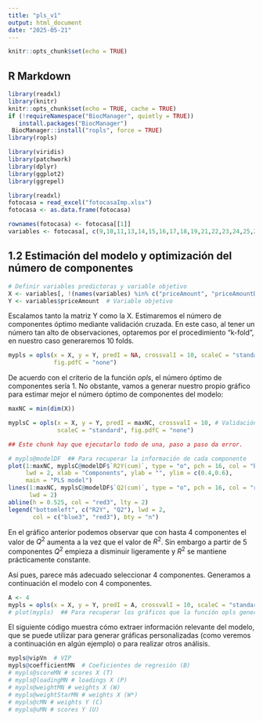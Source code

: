 ```yaml
---
title: "pls_v1"
output: html_document
date: "2025-05-21"
---
```


```r
knitr::opts_chunk$set(echo = TRUE)
```

## R Markdown


```r
library(readxl)
library(knitr)
knitr::opts_chunk$set(echo = TRUE, cache = TRUE)
if (!requireNamespace("BiocManager", quietly = TRUE))
   install.packages("BiocManager")
 BiocManager::install("ropls", force = TRUE)
library(ropls)

library(viridis)
library(patchwork)
library(dplyr)
library(ggplot2)
library(ggrepel)

library(readxl)
fotocasa = read_excel("fotocasaImp.xlsx")
fotocasa <- as.data.frame(fotocasa)

rownames(fotocasa) <- fotocasa[[1]]
variables <- fotocasa[, c(9,10,11,13,14,15,16,17,18,19,21,22,23,24,25,26,27,28,29,30,31, 32, 33)]
```

## 1.2 Estimación del modelo y optimización del número de componentes

```r
# Definir variables predictoras y variable objetivo
X <- variables[, !(names(variables) %in% c("priceAmount", "priceAmountDrop"))]  # Excluir "Precio"
Y <- variables$priceAmount  # Variable objetivo
```

Escalamos tanto la matriz Y como la X.
Estimaremos el número de componentes óptimo mediante validación cruzada. En este caso, al tener un número tan alto de observaciones, optaremos por el procedimiento "k-fold", en nuestro caso generaremos 10 folds.

```r

mypls = opls(x = X, y = Y, predI = NA, crossvalI = 10, scaleC = "standard",
             fig.pdfC = "none")
```

De acuerdo con el criterio de la función *opls*, el número óptimo de componentes sería 1. No obstante, vamos a generar nuestro propio gráfico para estimar mejor el número óptimo de componentes del modelo:



```r
maxNC = min(dim(X))

myplsC = opls(x = X, y = Y, predI = maxNC, crossvalI = 10, # Validación cruzada con 10 folds (k-fold)
              scaleC = "standard", fig.pdfC = "none")
```
```r
## Este chunk hay que ejecutarlo todo de una, paso a paso da error.

# mypls@modelDF  ## Para recuperar la información de cada componente
plot(1:maxNC, myplsC@modelDF$`R2Y(cum)`, type = "o", pch = 16, col = "blue3",
     lwd = 2, xlab = "Components", ylab = "", ylim = c(0.4,0.6),
     main = "PLS model")
lines(1:maxNC, myplsC@modelDF$`Q2(cum)`, type = "o", pch = 16, col = "red3",
      lwd = 2)
abline(h = 0.525, col = "red3", lty = 2)
legend("bottomleft", c("R2Y", "Q2"), lwd = 2, 
       col = c("blue3", "red3"), bty = "n")
```
En el gráfico anterior podemos observar que con hasta 4 componentes el valor de $Q^2$ aumenta a la vez que el valor de $R^2$. Sin embargo a partir de 5 componentes $Q^2$ empieza a disminuir ligeramente y $R^2$ se mantiene prácticamente constante.

Así pues, parece más adecuado seleccionar 4 componentes. Generamos a continuación el modelo con 4 componentes.

```r
A <- 4
mypls = opls(x = X, y = Y, predI = A, crossvalI = 10, scaleC = "standard")
# plot(mypls)  ## Para recuperar los gráficos que la función opls genera por defecto
```

El siguiente código muestra cómo extraer información relevante del modelo, que se puede utilizar para generar gráficas personalizadas (como veremos a continuación en algún ejemplo) o para realizar otros análisis.

```r
mypls@vipVn  # VIP
mypls@coefficientMN  # Coeficientes de regresión (B)
# mypls@scoreMN # scores X (T)
# mypls@loadingMN # loadings X (P)
# mypls@weightMN # weights X (W)
# mypls@weightStarMN # weights X (W*)
# mypls@cMN # weights Y (C)
# mypls@uMN # scores Y (U)
```


